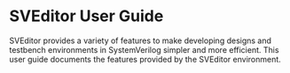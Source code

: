 = SVEditor User Guide =

SVEditor provides a variety of features to make developing designs and testbench
environments in SystemVerilog simpler and more efficient. This user guide
documents the features provided by the SVEditor environment.

